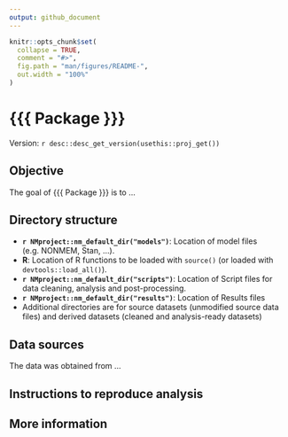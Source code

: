 ```yaml
---
output: github_document
---
```


<!-- README.md is generated from README.Rmd. Please edit that file -->

```r
knitr::opts_chunk$set(
  collapse = TRUE,
  comment = "#>",
  fig.path = "man/figures/README-",
  out.width = "100%"
)
```
# {{{ Package }}}

<!-- badges: start -->
<!-- badges: end -->

Version: `r desc::desc_get_version(usethis::proj_get())`

## Objective

The goal of {{{ Package }}} is to ...

## Directory structure

- **`r NMproject::nm_default_dir("models")`**: Location of model files (e.g. NONMEM, Stan, ...).
- **R**: Location of R functions to be loaded with `source()` (or loaded with `devtools::load_all()`).
- **`r NMproject::nm_default_dir("scripts")`**: Location of Script files for data cleaning, analysis and post-processing.
- **`r NMproject::nm_default_dir("results")`**: Location of Results files
- Additional directories are for source datasets (unmodified source data files) and derived datasets (cleaned and analysis-ready datasets)

## Data sources

The data was obtained from ...

<!--

Include links to databases and contact points to ensure this step can be traced.

-->

## Instructions to reproduce analysis

<!-- 

It is recommended to use a package management system (like renv) for all non-exploratory analysis that may need to be reproduced at future dates

-->

## More information

